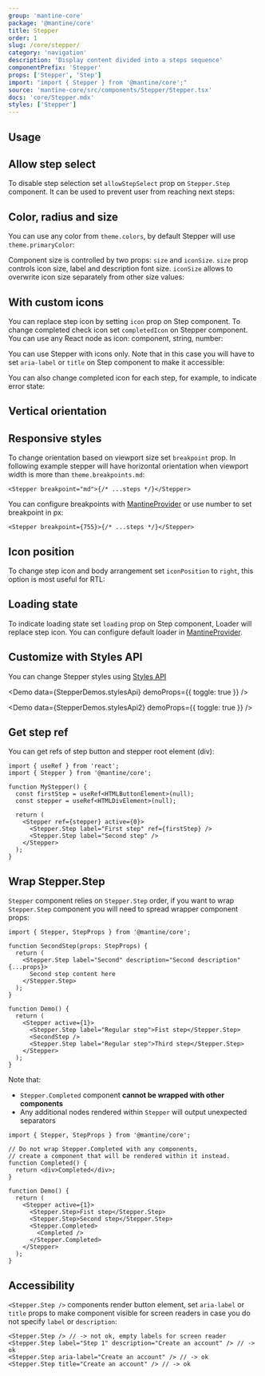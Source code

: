 ```yaml
---
group: 'mantine-core'
package: '@mantine/core'
title: Stepper
order: 1
slug: /core/stepper/
category: 'navigation'
description: 'Display content divided into a steps sequence'
componentPrefix: 'Stepper'
props: ['Stepper', 'Step']
import: "import { Stepper } from '@mantine/core';"
source: 'mantine-core/src/components/Stepper/Stepper.tsx'
docs: 'core/Stepper.mdx'
styles: ['Stepper']
---
```



## Usage

<Demo data={StepperDemos.usage} />

## Allow step select

To disable step selection set `allowStepSelect` prop on `Stepper.Step` component.
It can be used to prevent user from reaching next steps:

<Demo data={StepperDemos.allowStepSelect} />

## Color, radius and size

You can use any color from `theme.colors`, by default Stepper will use `theme.primaryColor`:

<Demo data={StepperDemos.configurator} />

Component size is controlled by two props: `size` and `iconSize`.
`size` prop controls icon size, label and description font size.
`iconSize` allows to overwrite icon size separately from other size values:

<Demo data={StepperDemos.iconSizeConfigurator} />

## With custom icons

You can replace step icon by setting `icon` prop on Step component.
To change completed check icon set `completedIcon` on Stepper component.
You can use any React node as icon: component, string, number:

<Demo data={StepperDemos.icons} />

You can use Stepper with icons only. Note that in this case you will have to
set `aria-label` or `title` on Step component to make it accessible:

<Demo data={StepperDemos.iconsOnly} />

You can also change completed icon for each step, for example, to indicate error state:

<Demo data={StepperDemos.stepColor} />

## Vertical orientation

<Demo data={StepperDemos.orientation} />

## Responsive styles

To change orientation based on viewport size set `breakpoint` prop.
In following example stepper will have horizontal orientation when viewport width is more
than `theme.breakpoints.md`:

```tsx
<Stepper breakpoint="md">{/* ...steps */}</Stepper>
```

You can configure breakpoints with [MantineProvider](/theming/mantine-provider) or use number to set breakpoint in px:

```tsx
<Stepper breakpoint={755}>{/* ...steps */}</Stepper>
```

## Icon position

To change step icon and body arrangement set `iconPosition` to `right`,
this option is most useful for RTL:

<Demo data={StepperDemos.iconPosition} />

## Loading state

To indicate loading state set `loading` prop on Step component,
Loader will replace step icon. You can configure default loader in [MantineProvider](/theming/mantine-provider/).

<Demo data={StepperDemos.loading} />

## Customize with Styles API

You can change Stepper styles using [Styles API](/styles/styles-api/)

<Demo data={StepperDemos.stylesApi} demoProps={{ toggle: true }} />

<Demo data={StepperDemos.stylesApi2} demoProps={{ toggle: true }} />

## Get step ref

You can get refs of step button and stepper root element (div):

```tsx
import { useRef } from 'react';
import { Stepper } from '@mantine/core';

function MyStepper() {
  const firstStep = useRef<HTMLButtonElement>(null);
  const stepper = useRef<HTMLDivElement>(null);

  return (
    <Stepper ref={stepper} active={0}>
      <Stepper.Step label="First step" ref={firstStep} />
      <Stepper.Step label="Second step" />
    </Stepper>
  );
}
```

## Wrap Stepper.Step

`Stepper` component relies on `Stepper.Step` order, if you want to wrap `Stepper.Step` component you will
need to spread wrapper component props:

```tsx
import { Stepper, StepProps } from '@mantine/core';

function SecondStep(props: StepProps) {
  return (
    <Stepper.Step label="Second" description="Second description" {...props}>
      Second step content here
    </Stepper.Step>
  );
}

function Demo() {
  return (
    <Stepper active={1}>
      <Stepper.Step label="Regular step">Fist step</Stepper.Step>
      <SecondStep />
      <Stepper.Step label="Regular step">Third step</Stepper.Step>
    </Stepper>
  );
}
```

Note that:

- `Stepper.Completed` component **cannot be wrapped with other components**
- Any additional nodes rendered within `Stepper` will output unexpected separators

```tsx
import { Stepper, StepProps } from '@mantine/core';

// Do not wrap Stepper.Completed with any components,
// create a component that will be rendered within it instead.
function Completed() {
  return <div>Completed</div>;
}

function Demo() {
  return (
    <Stepper active={1}>
      <Stepper.Step>Fist step</Stepper.Step>
      <Stepper.Step>Second step</Stepper.Step>
      <Stepper.Completed>
        <Completed />
      </Stepper.Completed>
    </Stepper>
  );
}
```

## Accessibility

`<Stepper.Step />` components render button element, set `aria-label` or `title` props
to make component visible for screen readers in case you do not specify `label` or `description`:

```tsx
<Stepper.Step /> // -> not ok, empty labels for screen reader
<Stepper.Step label="Step 1" description="Create an account" /> // -> ok
<Stepper.Step aria-label="Create an account" /> // -> ok
<Stepper.Step title="Create an account" /> // -> ok
```
